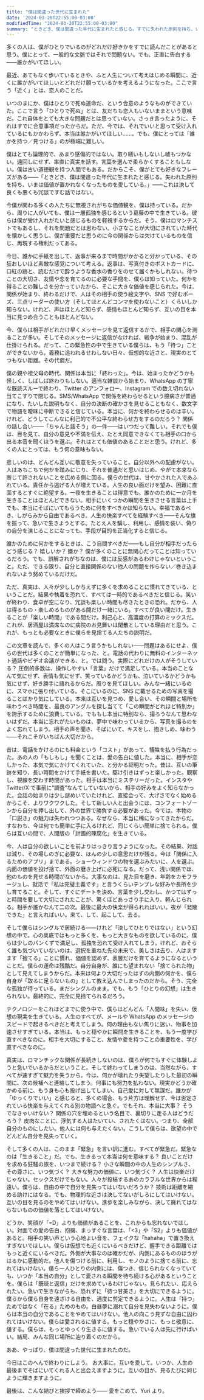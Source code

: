 ```yaml
---
title: "僕は間違った世代に生まれた"
date: '2024-03-20T22:55:00-03:00'
modifiedTime: "2024-03-20T22:55:00-03:00"
summary: "ときどき、僕は間違った年代に生まれたと感じる。すでに失われた原則を持ち、いまは価値が置かれなくなったものを愛している。"
---
```



多くの人は、僕がひとりでいるのがどれだけ好きかをすでに読んだことがあると思う。僕にとって、一般的な文脈ではそれで問題ない。でも、正直に告白する——誰かがいてほしい。

最近、あてもなく歩いているときや、ふと人生について考えはじめる瞬間に、近くに誰かがいてほしいとどれだけ願っているかを考えるようになった。ここで言う「近く」とは、恋人のことだ。

いつのまにか、僕はひとりで死ぬ運命だ、という合意のようなものができていた。ここで言う「ひとりで死ぬ」とは、友だちも恋人もいないままという意味だ。これ自体をとても大きな問題だとは思っていない。さっき言ったように、それはすでに合意事項だったからだ。ただ、今では、それでいいと思って受け入れているにもかかわらず、本当は誰かがいてほしい……。でも、僕にとっては「誰かを持つ／見つける」のが極端に難しい。

僕はとても論理的で、あまり感傷的ではない。取り繕いもしないし嘘もつかない。遠回しにせず、率直に真実を話す。言葉を選んで柔らかくすることもしない。僕は古い道徳観を持つ人間でもある。だからこそ、僕がとても好きなフレーズがある——「ときどき、僕は間違った年代に生まれたと感じる。失われた原則を持ち、いまは価値が置かれなくなったものを愛している。」——これは決して良くも悪くも冗談ですむ話ではない。

今僕が関わる多くの人たちに無視されがちな価値観を、僕は持っている。だから、周りに人がいても、僕は一層孤独を感じるという葛藤の中で生きている。彼らは僕が受け入れがたいと感じるものを軽視するからだ。そう、僕はロマンチストでもあるし、それを問題だとは思わない。小さなことが大切にされていた時代を懐かしく思うし、僕が重要だと思うのに今の関係からは欠けているものを信じ、再現する権利だってある。

今日、誰かに手紙を出して、返事が来るまで時間がかかると分かっている、その狂おしいほど素敵な感覚について考える。返事は、写真付きのポストカードに、口紅の跡と、読むだけで酔うような香水の香りをのせて届くかもしれない。待つことの大切さ、友情や恋を育てるのに必要な手間を、僕らは知っていた。何かを得ることの難しさを分かっていたから、そこに大きな価値を感じられた。今は、関係が始まり、終わるだけで、人はその相手の使う絵文字や、SNS で好むポーズ、三点リーダーの使い方（そしてほとんどコンマを使わないこと）くらいしか知らない。けれど、声はほとんど知らず、感情もほとんど知らず、互いの目を本当に見つめ合うこともほとんどない。

今、僕らは相手がどれだけ早くメッセージを見て返信するかで、相手の関心を測ることが多い。そしてそのメッセージに返信がなければ、戦争が始まり、混乱が仕掛けられる。だって、この緊急性の中で生きている僕らは、もう「待つ」ことができないから。義務に追われるせわしない日々、仮想的な近さと、現実のとてつもない距離。その代償だ。

僕の親や祖父母の時代、関係は本当に「終わった」。今は、始まったかどうかも怪しく、しばしば終わりもしない。適当な雑談から始まり、WhatsApp の丁寧な既読スルーで終わり、Twitter のアンフォロー、Instagram での数え切れない当てこすりで閉じる。SMS/WhatsApp で関係を終わらせるという臆病さが普通になり、たいした説明もなく、自分の決断の確かさを見せることもなく、数文字で物語を曖昧に中断できると信じている。本当に、何かを終わらせるのは辛い。けれど、どうしてこんなに利己的で不公平な終わらせ方をするのだろう？ 関係の話し合い——「ちゃんと話そう」の一件——はいつだって難しい。それでも僕は、目を見て、自分の意見や不満を伝え、たとえ同意できなくても相手の口から出る本音を聞くほうを選ぶ。それはとても価値のあることだと思う。けれど、多くの人にとっては、もう何の意味もない。

悲しいのは、どんどん互いに敬意を失っていること。自分以外への配慮がない。人はあちこちで何かを踏みにじり、それを普通だと思いはじめ、やがて本来なら断じて許されないことを広める側に回る。僕らの世代は、甘やかされた人であふれている。責任から逃げる人が増えている。人生の良い面だけを望み、困難に直面するとすぐに絶望する。一夜を生きることは得意でも、誰かのために一か月を生きることはほとんどできない。相手にいくつかの瞬間を生きさせる言葉は上手でも、本当にそばにいてもらうために何をすべきかは知らない。幸福であるべき、しがらみから自由であるべき、人生の快楽すべてを経験すべき——そんな旗を振って、急いで生きようとする。たとえ人を騙し、利用し、感情を装い、偽りの自分を演じることになっても、手段が目的を正当化すると信じる。

誰かのために何かをするときは、こう自問すべきだ——もし自分が相手だったらどう感じる？ 嬉しいか？ 嫌か？ 僕が多くのことに無関心だってことは知っているだろう。でも、誤解されがちなのは、僕には反感があるわけじゃないということ。ただ、できる限り、自分と直接関係のない他人の問題を作らない／巻き込まれないよう努めているだけだ。

ただ、真実は、人々が少ししか与えずに多くを求めることに慣れてきている、ということだ。結果や執着を恐れて、すべては一時的であるべきだと信じる。笑いが終わり、食卓が空になり、冗談も楽しい時間も尽きたときの恐れ。だから、人は得るもの・楽しめるものがある間だけ一緒にいる。すべてが良い間だけ。生きることが「楽しい時間」である間だけ。利己心と、高濃度の打算のミックスだ。これが、居酒屋は満席なのに病院のお見舞いは閑散としている理由だと思う。これが、もっとも必要なときに僕らを見捨てる人たちの説明だ。

この文章を読んで、多くの人はこう言うかもしれない——問題はあるにせよ、僕らの世代は多くのことが簡単になった、と。電話の代わりに無料のインターネット通話やビデオ会議ができる、と。では問う。実際にどれだけの人がそうしている？ 圧倒的多数は、操作しやすい「言葉」だけで満足している。本当のことなんて気にせず、表情も気にせず、笑っているかどうかも、泣いているかどうかも気にせず、好き勝手に語れるからだ。周りを見てほしい。みんな一緒にいるのに、スマホに張り付いている。そこにいるのに、SNS に載せるための写真を撮ることばかり気にしている。本来は互いを見つめ、愛し合い、その瞬間と場所を味わうべき時間を、最良のアングルを探し当てて「この瞬間がどれほど特別か」を誇示するために浪費している。でももし本当に特別なら、撮ろうなんて思わないはずだ。本当に忘れがたいものは、夢中で味わっているから、写真を撮るのをよく忘れてしまう。相手の声を聞き、そばにいて、キスをし、抱きしめ、味わう——それこそがいちばん大切だから。

昔は、電話をかけるのにも料金という「コスト」があって、犠牲を払う行為だった。あの人の「もしもし」を聞くことは、愛の告白に値した。本当に、相手が恋しかった、本気で気にかけてくれていた、と分かる証明だった。昔は、互いの筆跡を知り、長い時間をかけて手紙を書いた。駆け引きはずっと楽しかった。観察し、視線を交わす時間があった。相手は本当にミステリーだった。インスタや Twitter/X で事前に“調査”なんてしていないから、相手の好みをよく知らなかった。会話の始まりは少し謎めいていたけれど、直接会って、大げさでなく始めるからこそ、よりワクワクした。そして新しい人と出会うには、コンフォートゾーンから自分を押し出して、外の世界で勝負する必要があった。今では、本物の「口説き」の魅力は失われつつある。なぜなら、本当に稀になってきたからだ。すなわち、今は何でも簡単に手に入るけれど、同じくらい簡単に捨てられる。僕らは互いの間で、人間版の「計画的陳腐化」を生きている。

今、人は自分の欲しいことを前よりはっきり言うようになった。その結果、対話は減り、その場しのぎに必要な、ほんの少しの意思だけが残る。今は「関係に入るためのアプリ」まである。ショーウィンドウの物を選ぶみたいに、人を選ぶ。内面の価値を投げ捨て、外面の磨き上げに必死になる。だって、浅い関係では、他のものを見せる時間がないから。大事なのは、見た目を磨き、年齢をカモフラージュし、就活で「私は完璧主義です」と言うくらいテンプレな好みや長所を少し育てること。そして、すぐにデートを決め、言葉を少し交わし、かつてはずっと時間を要して大切にされたことが、驚くほどあっさり手に入り、軽んじられる。相手が誰かなんて二の次。最後に最大の快楽が得られればいい。夜が「発散できた」と言えればいい。来て、して、起こして、去る。

そして僕らはシングルで居続ける——けれど「決してひとりではない」という幻想の中で。心の奥底ではもっと多くを、もっと大きなものを欲しているのに、僕らは少しのパンくずで満足し、孤独を恐れて受け入れてしまう。けれど、おそらく誰も気づいていないのは、選択を重ねた先の未来で、美しさは去り、人はますます「捨てる」ことに慣れ、価値を認めず、表層だけを育てるようになるということだ。僕らの運命は残酷だ。自分自身が、誰にも望まれない「捨てられた物」として見えてしまうからだ。本来は何より大切だったはずの内側の何かを、僕ら自身が「取るに足らないもの」として教え込んでしまったのだから。そう、完全な孤独が待っている。まだシングルのまま。でも、もう「ひとりの幻想」は生きられない。最終的に、完全に見捨てられるだろう。

テクノロジーをこれほどまでに使う中で、僕らはどんどん「人間味」を失い、仮想の現実を生きている。人生のすべてが、メールや WhatsApp のメッセージのスピードで起きるべきだと考えてしまう。何の理由もない焦りに迷い、物事を加速させすぎている。本当は、もっと穏やかに瞬間を生きることを、もう一度学び直すべきなのに。相手を大切にすること、友情や愛を持つことの重要性を、学び直すべきなのに。

真実は、ロマンチックな関係が長続きしないのは、僕らが何でもすぐに体験しようと急いでいるからだということ。そして終わってしまうのは、当然ながら、すべてが速すぎて魅力を失うから。今は、何かが壊れたり失望したりした最初の瞬間に、次の候補へと連絡してしまう。何事にも努力を払わない。現実かどうか確かめる前に、もう身も心も投げ出してしまい、自己愛に対して無謀だ。誰かが「ゆっくりでいい」と感じると、多くの場合、もう片方は理解せず、今は否定されている快楽を与えてくれる別の物語へと急ぐ。でもそれ、本当に大事？ そうでなきゃいけない？ 関係の穴を埋めるという名目で、裏切りに走る人はどうだろう？ 皮肉なことに、浮気する人はたいてい、されたくはない。つまり、全部自分のものにしたい。他人には何も与えたくない。こうして僕らは、欲望の中でどんどん自分を見失っていく。

そして多くの人は、このまま「緊急」を言い訳に進む。すべてが緊急だ。緊急なのは「生きること」だ。でも、生きるって本当は何を意味する？ 良いことだけを求める狂騒の旅を、いつまで続ける？ 小さな瞬間の中の人生のシンプルさ、その尊さに、いつ気づく？ 大きな努力の価値に、いつ気づく？ 人生は快楽だけじゃない。セックスだけでもない。人々が投稿するあのカラフルな世界からは程遠い。僕らは、自由の中で自分を見失ってはいないだろうか？ 技術は距離を縮める助けにはなる。でも、物理的な近さは決してないがしろにしてはいけない。互いの目を見るのをやめてはいけない。進歩を楽しみながら、決して廃れてはならないものの価値を落としてはいけない。

どうか、笑顔が「=D」よりも価値があることを、これからも忘れないでほしい。対面での愛の告白、抱擁、まっすぐな言葉は、「&lt;3」や「S2」よりも価値があると。相手の笑い声という心地よい音を、フェイクな「hahaha」で置き換えすぎないでほしい。僕らは仮想でも近くにいるべきだけど、握手できる距離ではもっと近くにいるべきだ。外側が大事なのは確かだが、内側にあるもののほうがはるかに感動的だ。他人を傷つける前に、利用し、モノのように捨てる前に、忘れてはいけない。僕ら一人ひとりの内側には、傷つき、信じられなくなっていても、いつか「本当の自分」として愛される瞬間を待ち続ける心があるということを。僕らは「既読と返信」だけを求めているわけじゃない。見られたい、応えられたい。急いで生きながらも、恐れずに「待つ甘美さ」を大切にできるように。僕らから僕ら自身を遠ざける自由を、適度に剪定できるように。人生は「持つ」ためではなく「在る」ためのもの。白昼夢に溺れて自分を見失わないように。僕らは本当の自分であることをやめてはいけない。他人の向こう見ずな自由に囚われてはいけない。僕らは愛されるに値する。もっと穏やかさに、もっと敬意に、値する。僕らは、もっとゆっくり生きるに値する。急いでいる人は先に行けばいい。結局、みんな同じ場所に辿り着くのだから。

ああ、やっぱり、僕は間違った世代に生まれたのだ。

今日はこのへんで終わりにしよう。
お大事に。互いを愛して。いつか、人生の最後までそばにいてくれる人と出会えますように。互いの目が、見るたびに同じように輝きますように。

最後は、こんな結びと挨拶で締めよう——
愛をこめて、Yuri より。
